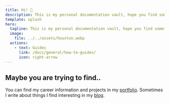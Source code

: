 ```yaml
---
title: Hi! 👋
description: This is my personal documentation vault, hope you find something interesting!
template: splash
hero:
  tagline: This is my personal documentation vault, hope you find something interesting!
  image:
    file: ../../assets/houston.webp
  actions:
    - text: Guides
      link: /docs/general/how-to-guides/
      icon: right-arrow
---
```



## Maybe you are trying to find..

<CardGrid stagger>
	<Card title="Portfolio" icon="pencil">
		You can find my career information and projects in my <a href="https://r-dvl.github.io/portfolio/">portfolio</a>.
	</Card>
	<Card title="Blog" icon="add-document">
		Sometimes I write about things I find interesting in my <a href="https://r-dvl.github.io/blog/">blog</a>.
	</Card>
</CardGrid>
